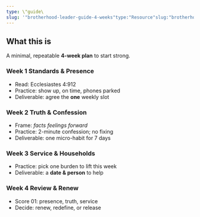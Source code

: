 ```yaml
---
type: \"guide\
slug: '"brotherhood-leader-guide-4-weeks"type:"Resource"slug:"brotherhood-leader-guide-4-weeks"tags:["guide","brotherhood"]coverImage:"/assets/images/resources/brotherhood-guide.jpg"'
---
```


## What this is

A minimal, repeatable **4-week plan** to start strong.

### Week 1 Standards & Presence

- Read: Ecclesiastes 4:912
- Practice: show up, on time, phones parked
- Deliverable: agree the **one** weekly slot

### Week 2 Truth & Confession

- Frame: _facts feelings forward_
- Practice: 2-minute confession; no fixing
- Deliverable: one micro-habit for 7 days

### Week 3 Service & Households

- Practice: pick one burden to lift this week
- Deliverable: a **date & person** to help

### Week 4 Review & Renew

- Score 01: presence, truth, service
- Decide: renew, redefine, or release
